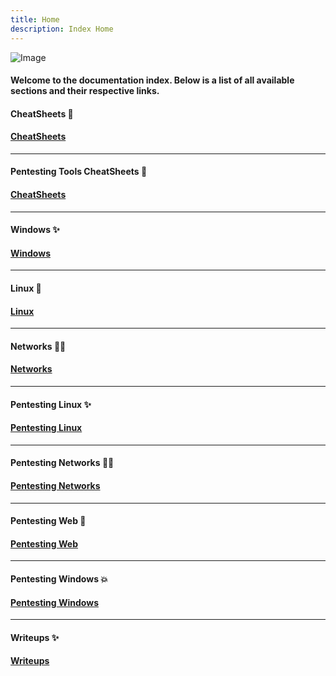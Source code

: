 ```yaml
---
title: Home
description: Index Home
---
```

![Image](/banner.png)
#### Welcome to the documentation index. Below is a list of all available sections and their respective links.
#### CheatSheets 💫
#### [CheatSheets](/docs/CheatSheets/CheatSheets)
---
#### Pentesting Tools CheatSheets 👾
#### [CheatSheets](/docs/PentestingLinux/cheatsheets/cheatsheets)

---
#### Windows ✨
#### [Windows](/docs/Windows)
---
#### Linux 💭
#### [Linux](/docs/Linux/commands)
---
#### Networks 👌🏻
#### [Networks](/docs/Networks)
---
#### Pentesting Linux ✨
#### [Pentesting Linux](/docs/PentestingLinux)
---
#### Pentesting Networks 🥷🏻
#### [Pentesting Networks](/docs/PentestingNetworks)
---
#### Pentesting Web 👻
#### [Pentesting Web](/docs/PentestingWeb)
---
#### Pentesting Windows 💥
#### [Pentesting Windows](/docs/PentestingWindows)
---
#### Writeups ✨
#### [Writeups](/blog)
